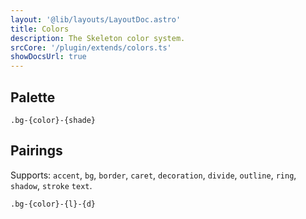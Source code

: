 ```yaml
---
layout: '@lib/layouts/LayoutDoc.astro'
title: Colors
description: The Skeleton color system.
srcCore: '/plugin/extends/colors.ts'
showDocsUrl: true
---
```




## Palette

```
.bg-{color}-{shade}
```

<Swatches />

## Pairings

Supports: `accent`, `bg`, `border`, `caret`, `decoration`, `divide`, `outline`, `ring`, `shadow`, `stroke` `text`.

```
.bg-{color}-{l}-{d}
```

<Pairings />
